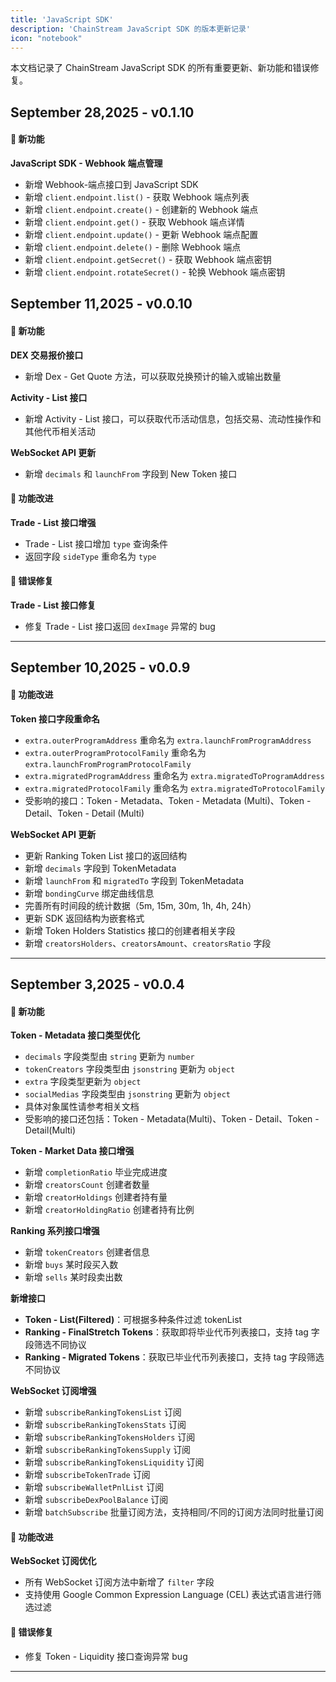 ```yaml
---
title: 'JavaScript SDK'
description: 'ChainStream JavaScript SDK 的版本更新记录'
icon: "notebook"
---
```


本文档记录了 ChainStream JavaScript SDK 的所有重要更新、新功能和错误修复。

## September 28,2025 - v0.1.10

#### 🚀 新功能

**JavaScript SDK - Webhook 端点管理**
- 新增 Webhook-端点接口到 JavaScript SDK
- 新增 `client.endpoint.list()` - 获取 Webhook 端点列表
- 新增 `client.endpoint.create()` - 创建新的 Webhook 端点
- 新增 `client.endpoint.get()` - 获取 Webhook 端点详情
- 新增 `client.endpoint.update()` - 更新 Webhook 端点配置
- 新增 `client.endpoint.delete()` - 删除 Webhook 端点
- 新增 `client.endpoint.getSecret()` - 获取 Webhook 端点密钥
- 新增 `client.endpoint.rotateSecret()` - 轮换 Webhook 端点密钥

## September 11,2025 - v0.0.10

#### 🚀 新功能

**DEX 交易报价接口**
- 新增 Dex - Get Quote 方法，可以获取兑换预计的输入或输出数量

**Activity - List 接口**
- 新增 Activity - List 接口，可以获取代币活动信息，包括交易、流动性操作和其他代币相关活动

**WebSocket API 更新**
- 新增 `decimals` 和 `launchFrom` 字段到 New Token 接口

#### 🔧 功能改进

**Trade - List 接口增强**
- Trade - List 接口增加 `type` 查询条件
- 返回字段 `sideType` 重命名为 `type`

#### 🐛 错误修复

**Trade - List 接口修复**
- 修复 Trade - List 接口返回 `dexImage` 异常的 bug

---

## September 10,2025 - v0.0.9

#### 🔧 功能改进

**Token 接口字段重命名**
- `extra.outerProgramAddress` 重命名为 `extra.launchFromProgramAddress`
- `extra.outerProgramProtocolFamily` 重命名为 `extra.launchFromProgramProtocolFamily`
- `extra.migratedProgramAddress` 重命名为 `extra.migratedToProgramAddress`
- `extra.migratedProtocolFamily` 重命名为 `extra.migratedToProtocolFamily`
- 受影响的接口：Token - Metadata、Token - Metadata (Multi)、Token - Detail、Token - Detail (Multi)

**WebSocket API 更新**
- 更新 Ranking Token List 接口的返回结构
- 新增 `decimals` 字段到 TokenMetadata
- 新增 `launchFrom` 和 `migratedTo` 字段到 TokenMetadata
- 新增 `bondingCurve` 绑定曲线信息
- 完善所有时间段的统计数据（5m, 15m, 30m, 1h, 4h, 24h）
- 更新 SDK 返回结构为嵌套格式
- 新增 Token Holders Statistics 接口的创建者相关字段
- 新增 `creatorsHolders`、`creatorsAmount`、`creatorsRatio` 字段

---

## September 3,2025 - v0.0.4

#### 🚀 新功能

**Token - Metadata 接口类型优化**
  - `decimals` 字段类型由 `string` 更新为 `number`
  - `tokenCreators` 字段类型由 `jsonstring` 更新为 `object`
  - `extra` 字段类型更新为 `object`
  - `socialMedias` 字段类型由 `jsonstring` 更新为 `object`
  - 具体对象属性请参考相关文档
  - 受影响的接口还包括：Token - Metadata(Multi)、Token - Detail、Token - Detail(Multi)

**Token - Market Data 接口增强**
- 新增 `completionRatio` 毕业完成进度
- 新增 `creatorsCount` 创建者数量
- 新增 `creatorHoldings` 创建者持有量
- 新增 `creatorHoldingRatio` 创建者持有比例

**Ranking 系列接口增强**
- 新增 `tokenCreators` 创建者信息
- 新增 `buys` 某时段买入数
- 新增 `sells` 某时段卖出数

**新增接口**
- **Token - List(Filtered)**：可根据多种条件过滤 tokenList
- **Ranking - FinalStretch Tokens**：获取即将毕业代币列表接口，支持 tag 字段筛选不同协议
- **Ranking - Migrated Tokens**：获取已毕业代币列表接口，支持 tag 字段筛选不同协议

**WebSocket 订阅增强**
- 新增 `subscribeRankingTokensList` 订阅
- 新增 `subscribeRankingTokensStats` 订阅
- 新增 `subscribeRankingTokensHolders` 订阅
- 新增 `subscribeRankingTokensSupply` 订阅
- 新增 `subscribeRankingTokensLiquidity` 订阅
- 新增 `subscribeTokenTrade` 订阅
- 新增 `subscribeWalletPnlList` 订阅
- 新增 `subscribeDexPoolBalance` 订阅
- 新增 `batchSubscribe` 批量订阅方法，支持相同/不同的订阅方法同时批量订阅

#### 🔧 功能改进

**WebSocket 订阅优化**
- 所有 WebSocket 订阅方法中新增了 `filter` 字段
- 支持使用 Google Common Expression Language (CEL) 表达式语言进行筛选过滤

#### 🐛 错误修复

- 修复 Token - Liquidity 接口查询异常 bug

---